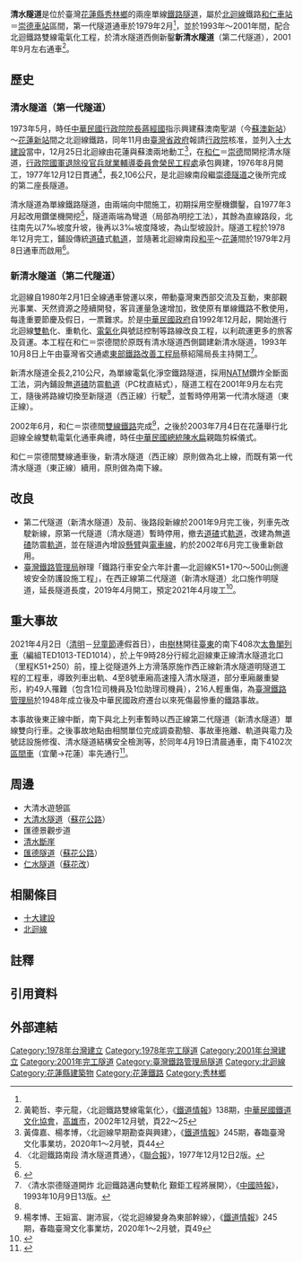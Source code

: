 {{Otheruses|subject=[[台灣|台灣]]的一座鐵路隧道|other=位於日本相同名稱的鐵路隧道|清水隧道 (日本)}}
{{Infobox tunnel
|name         = 清水隧道
|image        = 北迴線清水隧道 20161113-A.jpg
|caption      = 清水隧道（右）、新清水隧道（左）
|official_name =清水隧道、新清水隧道
|also_known_as =
|line         =  [[北迴線|北迴線]]
|location     ={{ROC-TW}}[[花蓮縣|花蓮縣]][[秀林鄉|秀林鄉]]
|crosses=
|coordinates  = {{coord| 24.217013 |N| 121.688122 |E|display=title,inline}}
|system       = [[臺灣鐵路管理局|臺灣鐵路管理局]]
|status       = 
|start        = [[和仁車站|和仁車站]]南
|end          = [[崇德車站|崇德車站]]北
|stations     = 
|startwork    = 清水隧道：1976年8月<br />新清水隧道：1993年10月8日
|complete     = 清水隧道：1977年12月12日<br />新清水隧道：2001年（完工）
|builder       =清水隧道：[[榮民工程公司|榮民工程處]]<br />新清水隧道：

|open         =   清水隧道：1979年2月8日<br />新清水隧道：2001年9月左右
|close        =  
|owner        = [[File:ROC_Taiwan_Railways_Administration_Logo.svg|22px]][[臺灣鐵路管理局|臺灣鐵路管理局]]
|operator     = [[File:ROC_Taiwan_Railways_Administration_Logo.svg|22px]][[臺灣鐵路管理局|臺灣鐵路管理局]]
|traffic      = [[鐵路|鐵路]] 
|character    = 
|construction = 
|length       = 清水隧道：{{convert|2106|m|0|ft}}<br />新清水隧道：{{convert|2210|m|0|ft}}
|linelength   = 
|tracklength  = 
|notrack      = 單線鐵路（2座）
|gauge        = {{RailGauge|1067}}
|el           = 交流25kV，60Hz
|speed        = 
|hielevation  = 
|lowelevation = 
|height       =
|grade        =清水隧道：7‰及3‰<br />新清水隧道：
}}
{{Routemap|title=清水隧道/新清水隧道|map=
numN330\
CONTg~~ ~~（往[[和平車站|和平]]、蘇澳新）
BHF~~47.5~~[[和仁車站|和仁]]
BS2+l\BS2+r
[[和仁隧道_(台鐵)|新和仁隧道]]~~ ~~  ! !TUNNEL1\TUNNEL1~~ ~~[[和仁隧道_(台鐵)|和仁隧道]]
WBRÜCKE1\WBRÜCKE1~~ ~~ ~~ ~~''[[清水溪_(花蓮縣秀林鄉)|大清水溪]]''
tSTRa\tSTRa
'''新清水隧道''' ~~! !tSTRg\tSTRf~~'''清水隧道'''
tSTRe\tSTRe
WBRÜCKE1\WBRÜCKE1 ~~ ~~ ~~ ~~''[[石公溪|石公溪]]''
[[崇德隧道_(台鐵)|新崇德隧道]]~~ ~~ ! !TUNNEL1\TUNNEL1 ~~ ~~[[崇德隧道_(台鐵)|崇德隧道]]
BS2l\BS2r
BHF~~57.6~~[[崇德車站|崇德]]
CONTf~~ ~~（往[[新城（太魯閣）車站|新城]]、花蓮）
}}'''清水隧道'''是位於臺灣[[花蓮縣|花蓮縣]][[秀林鄉|秀林鄉]]的兩座單線[[鐵路隧道|鐵路隧道]]，屬於[[北迴線|北迴線]]鐵路[[和仁車站|和仁車站]]＝[[崇德車站|崇德車站]]區間，第一代隧道通車於1979年2月<ref name="驛" />，並於1993年～2001年間，配合北迴鐵路雙線電氣化工程，於清水隧道西側新鑿'''新清水隧道'''（第二代隧道），2001年9月左右通車<ref name="RN138">黃範哲、李元龍，〈北迴鐵路雙線電氣化〉，《[[鐵道情報|鐵道情報]]》138期，[[中華民國鐵道文化協會|中華民國鐵道文化協會]]，[[高雄市|高雄市]]，2002年12月號，頁22～25{{zh-tw}}</ref>。

== 歷史 ==
=== 清水隧道（第一代隧道） ===
1973年5月，時任[[中華民國行政院院長|中華民國行政院院長]][[蔣經國|蔣經國]]指示興建蘇澳南聖湖（今[[蘇澳新站|蘇澳新站]]）～[[花蓮車站|花蓮新站]]間之北迴線鐵路，同年11月由[[臺灣省政府|臺灣省政府]]報請[[行政院|行政院]]核准，並列入[[十大建設|十大建設]]當中，12月25日北迴線由花蓮與蘇澳兩地動工<ref>黃偉嘉、楊孝博，〈北迴線早期勘查與興建〉，《[[鐵道情報|鐵道情報]]》245期，春臨臺灣文化事業坊，2020年1～2月號，頁44{{zh-tw}}</ref>，在[[和仁車站|和仁]]＝[[崇德車站|崇德]]間開挖清水隧道，[[行政院國軍退除役官兵就業輔導委員會|行政院國軍退除役官兵就業輔導委員會]][[榮民工程公司|榮民工程處]]承包興建，1976年8月開工，1977年12月12日貫通{{r|北迴}}<ref name="聯1977">〈北迴鐵路南段 清水隧道貫通〉，《[[聯合報|聯合報]]》，1977年12月12日2版{{zh-tw}}。</ref>，長2,106公尺，是北迴線南段繼[[崇德隧道_(台鐵)|崇德隧道]]之後所完成的第二座長隧道。

清水隧道為單線鐵路隧道{{Efn|隧道斷面已預留未來施作電氣化的淨空。}}，由兩端向中間施工，初期採用空壓機鑽鑿，自1977年3月起改用鑽堡機開挖<ref name="聯1977" />，隧道兩端為彎道（局部為明挖工法），其餘為直線路段，北往南先以7‰坡度升坡，後再以3‰坡度降坡{{r|北迴}}，為山型坡設計。隧道工程於1978年12月完工，鋪設傳統[[道碴|道碴]]式[[鐵路軌道|軌道]]，並隨著北迴線南段[[和平車站_(花蓮縣)|和平]]～[[花蓮車站|花蓮]]間於1979年2月8日通車而啟用<ref name="驛">{{cite book|url=http://trstour.com/he-ping.htm|author=|title=〈和平車站〉，《臺灣驛站之旅》網站|location=|page=|date=2004年-2020年|access-date=|archive-date=2017-02-03|archive-url=https://web.archive.org/web/20170203111453/http://trstour.com/he-ping.htm|dead-url=no}}{{zh-tw}}</ref>。

=== 新清水隧道（第二代隧道） ===
北迴線自1980年2月1日全線通車營運以來，帶動臺灣東西部交流及互動，東部觀光事業、天然資源之陸續開發，客貨運量急速增加，致使原有單線鐵路不敷使用，每逢重要節慶及假日，一票難求。於是[[中華民國政府|中華民國政府]]自1992年12月起，開始進行北迴線[[复线铁路|雙軌]]化、重軌化、[[電氣化鐵路|電氣化]]與號誌控制等路線改良工程，以利疏運更多的旅客及貨運。本工程在和仁＝崇德間於原既有清水隧道西側闢建新清水隧道，1993年10月8日上午由臺灣省交通處[[交通部鐵路改建工程局|東部鐵路改善工程局]]蔡紹陽局長主持開工<ref>〈清水崇德隧道開炸 北迴鐵路邁向雙軌化 艱鉅工程將展開〉，《[[中國時報|中國時報]]》，1993年10月9日13版{{zh-tw}}。</ref>。

新清水隧道全長2,210公尺，為單線電氣化淨空鐵路隧道，採用[[新奧工法|NATM]]鑽炸全斷面工法，洞內鋪設無[[道碴|道碴]]防震[[鐵路軌道|軌道]]（PC枕直結式）{{r|東改}}，隧道工程在2001年9月左右完工，隨後將路線切換至新隧道（西正線）行駛<ref name="RN138" />，並暫時停用第一代清水隧道（東正線）。

2002年6月，和仁＝崇德間[[複線鐵路|雙線鐵路]]完成<ref>楊孝博、王姮富、謝沛宸，〈從北迴線變身為東部幹線〉，《[[鐵道情報|鐵道情報]]》245期，春臨臺灣文化事業坊，2020年1～2月號，頁49{{zh-tw}}</ref>，之後於2003年7月4日在花蓮舉行北迴線全線雙軌電氣化通車典禮，時任[[中華民國總統|中華民國總統]][[陳水扁|陳水扁]]親臨剪綵儀式。

和仁＝崇德間雙線通車後，新清水隧道（西正線）原則做為北上線，而既有第一代清水隧道（東正線）續用，原則做為南下線。

== 改良 ==
*第二代隧道（新清水隧道）及前、後路段新線於2001年9月完工後，列車先改駛新線，原第一代隧道（清水隧道）暫時停用，撤去[[道碴|道碴]]式[[鐵路軌道|軌道]]，改建為無[[道碴|道碴]]防震[[鐵路軌道|軌道]]{{r|東改}}，並在隧道內增設[[懸臂|懸臂]]與[[高架電車線|電車線]]，約於2002年6月完工後重新啟用。
*[[臺灣鐵路管理局|臺灣鐵路管理局]]辦理「鐵路行車安全六年計畫—北迴線K51+170～500山側邊坡安全防護設施工程」，在西正線第二代隧道（新清水隧道）北口施作明隧道，延長隧道長度，2019年4月開工，預定2021年4月竣工{{notetag|1=此工程後來接近完工時卻間接造成[[北迴線太魯閣號列車出軌事故|太魯閣號出軌事故]]}}<ref>{{cite news|url=https://news.ltn.com.tw/news/society/breakingnews/3488179|title=〈邊坡工程告示牌被起底 名稱「安全改善」網友直呼諷刺〉|author=|date=2021-04-03|publisher=《[[自由時報|自由時報]]》|language=zh-tw|accessdate=|archive-date=2021-04-05|archive-url=https://web.archive.org/web/20210405153501/https://news.ltn.com.tw/news/society/breakingnews/3488179|dead-url=no}}</ref>。
{{Panorama
|image = File:2020-10-15 the construction of rockfall shed in TRA North-Link Line New Qingshui Tunnel.jpg
|height = 200
|caption = 鐵路行車安全改善六年計畫-北迴線K51+170～500山側邊坡安全防護設施工程
}}

== 重大事故 ==
{{main|2021年太魯閣號列車出軌事故}}

{{Panorama
|image = File:20210402 Taroko Express Derailment.jpg
|height = 320
|caption = 事故現場關鍵地點示意圖（背景圖攝於2009年）
}}

2021年4月2日（[[清明|清明]]－[[兒童節|兒童節]]連假首日），由[[樹林車站|樹林]]開往[[臺東車站|臺東]]的南下408次[[太魯閣列車|太魯閣列車]]（編組TED1013-TED1014），於上午9時28分行經北迴線東正線清水隧道北口（里程K51+250）前，撞上從隧道外上方滑落原施作西正線新清水隧道明隧道工程的工程車，導致列車出軌、4至8號車廂高速撞入清水隧道，部分車廂嚴重變形，約49人罹難（包含1位司機員及1位助理司機員），216人輕重傷，為[[臺灣鐵路管理局|臺灣鐵路管理局]]於1948年成立後及中華民國政府遷台以來死傷最慘重的鐵路事故。

本事故後東正線中斷，南下與北上列車暫時以西正線第二代隧道（新清水隧道）單線雙向行車。之後事故地點由相關單位完成調查勘驗、事故車拖離、軌道與電力及號誌設施修復、清水隧道結構安全檢測等，於同年4月19日清晨通車，南下4102次[[臺鐵區間車|區間車]]（宜蘭→花蓮）率先通行<ref>{{cite web |title=〈【台鐵出軌】16天日夜搶修　清水隧道東正線今恢復通車 〉 |url=https://tw.appledaily.com/life/20210419/SBZ7ZBU7ONGSJGB3ML3O7WMFXI/ |website=《[[蘋果日報|蘋果日報]]》 |language=zh-tw |date=2021年4月19日 |archive-date=2021年4月25日 |archive-url=https://web.archive.org/web/20210425042512/https://tw.appledaily.com/life/20210419/SBZ7ZBU7ONGSJGB3ML3O7WMFXI/ |dead-url=no |access-date=2021年4月25日 }}</ref>。

== 周邊 ==
* 大清水遊憩區
* [[大清水隧道_(蘇花公路)|大清水隧道]]（[[蘇花公路|蘇花公路]]）
* 匯德景觀步道
* [[清水斷崖|清水斷崖]]
* [[匯德隧道|匯德隧道]]（[[蘇花公路|蘇花公路]]）
* [[仁水隧道|仁水隧道]]（[[蘇花改|蘇花改]]）

== 相關條目 ==
* [[十大建設|十大建設]]
* [[北迴線|北迴線]]

==註釋==
<div class="references-small">
{{NoteFoot}}
</div>
{{notelist|iger=}}

== 引用資料 ==
{{reflist|refs=
<ref name="北迴">{{cite book|url= |author=|title=《北迴鐵路完工報告》 |publisher=[[榮民工程公司|榮民工程處]]北迴鐵路施工處|language=zh-tw|location=|page=頁393、405、430 |date=1982年}}</ref>
<ref name="東改">{{cite book|url= |author=|title=《東部鐵路改善計畫工程輯要》 |publisher=[[交通部鐵路改建工程局|交通部鐵路改建工程局]]東部工程處|language=zh-tw|location=|page=頁170、176 |date=2005年12月31日}}</ref>
}}
== 外部連結 ==


{{臺灣鐵路管理局鐵路隧道}}
[[Category:1978年台灣建立|Category:1978年台灣建立]]
[[Category:1978年完工隧道|Category:1978年完工隧道]]
[[Category:2001年台灣建立|Category:2001年台灣建立]]
[[Category:2001年完工隧道|Category:2001年完工隧道]]
[[Category:臺灣鐵路管理局隧道|Category:臺灣鐵路管理局隧道]]
[[Category:北迴線|Category:北迴線]]
[[Category:花蓮縣建築物|Category:花蓮縣建築物]]
[[Category:花蓮鐵路|Category:花蓮鐵路]]
[[Category:秀林鄉|Category:秀林鄉]]